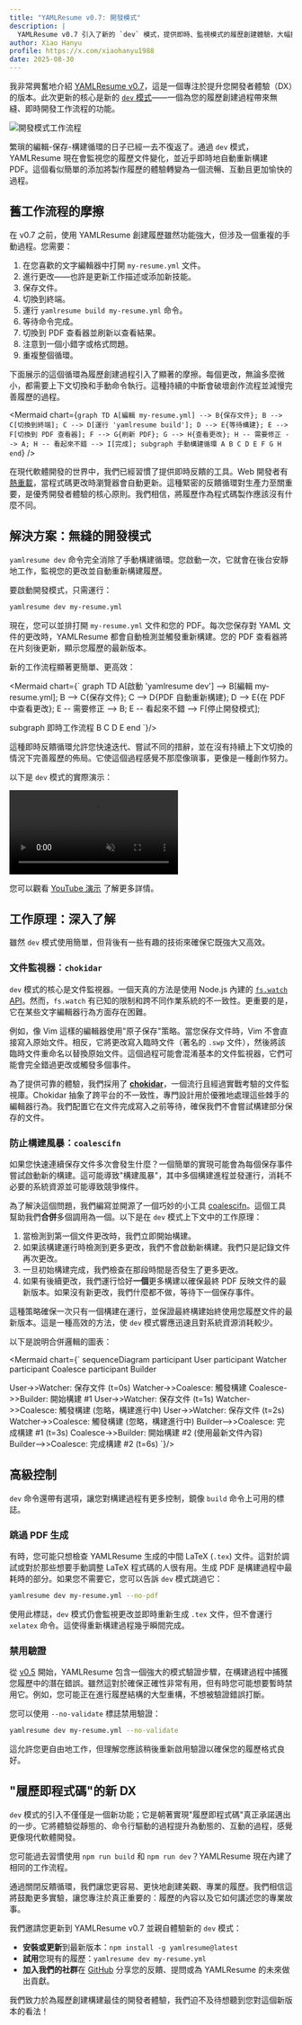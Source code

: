 ```yaml
---
title: "YAMLResume v0.7: 開發模式"
description: |
  YAMLResume v0.7 引入了新的 `dev` 模式，提供即時、監視模式的履歷創建體驗，大幅提升開發者體驗。
author: Xiao Hanyu
profile: https://x.com/xiaohanyu1988
date: 2025-08-30
---
```


我非常興奮地介紹 [YAMLResume v0.7](https://github.com/yamlresume/yamlresume/releases/tag/v0.7.0)，這是一個專注於提升您開發者體驗（DX）的版本。此次更新的核心是新的 [`dev` 模式](/zh-tw/docs/cli#dev)——一個為您的履歷創建過程帶來無縫、即時開發工作流程的功能。

![開發模式工作流程](/static/images/blog/dev-mode/dev-mode-vs-code.webp)

繁瑣的編輯-保存-構建循環的日子已經一去不復返了。通過 `dev` 模式，YAMLResume 現在會監視您的履歷文件變化，並近乎即時地自動重新構建 PDF。這個看似簡單的添加將製作履歷的體驗轉變為一個流暢、互動且更加愉快的過程。

## 舊工作流程的摩擦

在 v0.7 之前，使用 YAMLResume 創建履歷雖然功能強大，但涉及一個重複的手動過程。您需要：

1. 在您喜歡的文字編輯器中打開 `my-resume.yml` 文件。
2. 進行更改——也許是更新工作描述或添加新技能。
3. 保存文件。
4. 切換到終端。
5. 運行 `yamlresume build my-resume.yml` 命令。
6. 等待命令完成。
7. 切換到 PDF 查看器並刷新以查看結果。
8. 注意到一個小錯字或格式問題。
9. 重複整個循環。

下面展示的這個循環為履歷創建過程引入了顯著的摩擦。每個更改，無論多麼微小，都需要上下文切換和手動命令執行。這種持續的中斷會破壞創作流程並減慢完善履歷的過程。

<Mermaid
  chart={`
graph TD
  A[編輯 my-resume.yml] --> B{保存文件};
  B --> C[切換到終端];
  C --> D[運行 'yamlresume build'];
  D --> E{等待構建};
  E --> F[切換到 PDF 查看器];
  F --> G{刷新 PDF};
  G --> H{查看更改};
  H -- 需要修正 --> A;
  H -- 看起來不錯 --> I[完成];
  subgraph 手動構建循環
    A
    B
    C
    D
    E
    F
    G
    H
  end
`}
/>

在現代軟體開發的世界中，我們已經習慣了提供即時反饋的工具。Web 開發者有[熱重載](https://webpack.js.org/concepts/hot-module-replacement/)，當程式碼更改時瀏覽器會自動更新。這種緊密的反饋循環對生產力至關重要，是優秀開發者體驗的核心原則。我們相信，將履歷作為程式碼製作應該沒有什麼不同。

## 解決方案：無縫的開發模式

`yamlresume dev` 命令完全消除了手動構建循環。您啟動一次，它就會在後台安靜地工作，監視您的更改並自動重新構建履歷。

要啟動開發模式，只需運行：

```bash
yamlresume dev my-resume.yml
```

現在，您可以並排打開 `my-resume.yml` 文件和您的 PDF。每次您保存對 YAML 文件的更改時，YAMLResume 都會自動檢測並觸發重新構建。您的 PDF 查看器將在片刻後更新，顯示您履歷的最新版本。

新的工作流程顯著更簡單、更高效：

<Mermaid chart={`
graph TD
  A[啟動 'yamlresume dev'] --> B[編輯 my-resume.yml];
  B --> C{保存文件};
  C --> D{PDF 自動重新構建};
  D --> E{在 PDF 中查看更改};
  E -- 需要修正 --> B;
  E -- 看起來不錯 --> F[停止開發模式];

  subgraph 即時工作流程
    B
    C
    D
    E
  end
`}/>

這種即時反饋循環允許您快速迭代、嘗試不同的措辭，並在沒有持續上下文切換的情況下完善履歷的佈局。它使這個過程感覺不那麼像瑣事，更像是一種創作努力。

以下是 `dev` 模式的實際演示：

<video
  autoPlay
  controls
  loop
  muted
  src="/static/videos/blog/dev-mode/dev-mode-vs-code-demo.mp4"
/>

您可以觀看 [YouTube 演示](https://youtu.be/xytlzedEQ_w) 了解更多詳情。

## 工作原理：深入了解

雖然 `dev` 模式使用簡單，但背後有一些有趣的技術來確保它既強大又高效。

### 文件監視器：`chokidar`

`dev` 模式的核心是文件監視器。一個天真的方法是使用 Node.js 內建的 [`fs.watch` API](https://nodejs.org/docs/latest/api/fs.html#fswatchfilename-options-listener)。然而，`fs.watch` 有已知的限制和跨不同作業系統的不一致性。更重要的是，它在某些文字編輯器行為方面存在困難。

例如，像 Vim 這樣的編輯器使用"原子保存"策略。當您保存文件時，Vim 不會直接寫入原始文件。相反，它將更改寫入臨時文件（著名的 `.swp` 文件），然後將該臨時文件重命名以替換原始文件。這個過程可能會混淆基本的文件監視器，它們可能會完全錯過更改或觸發多個事件。

為了提供可靠的體驗，我們採用了 **[chokidar](https://github.com/paulmillr/chokidar)**，一個流行且經過實戰考驗的文件監視庫。Chokidar 抽象了跨平台的不一致性，專門設計用於優雅地處理這些棘手的編輯器行為。我們配置它在文件完成寫入之前等待，確保我們不會嘗試構建部分保存的文件。

### 防止構建風暴：`coalescifn`

如果您快速連續保存文件多次會發生什麼？一個簡單的實現可能會為每個保存事件嘗試啟動新的構建。這可能導致"構建風暴"，其中多個構建進程並發運行，消耗不必要的系統資源並可能導致競爭條件。

為了解決這個問題，我們編寫並開源了一個巧妙的小工具 [coalescifn](https://github.com/yamlresume/coalescifn)。這個工具幫助我們**合併**多個調用為一個。以下是在 `dev` 模式上下文中的工作原理：

1. 當檢測到第一個文件更改時，我們立即開始構建。
2. 如果該構建運行時檢測到更多更改，我們不會啟動新構建。我們只是記錄文件再次更改。
3. 一旦初始構建完成，我們檢查在那段時間是否發生了更多更改。
4. 如果有後續更改，我們運行恰好**一個**更多構建以確保最終 PDF 反映文件的最新版本。如果沒有新更改，我們什麼都不做，等待下一個保存事件。

這種策略確保一次只有一個構建在運行，並保證最終構建始終使用您履歷文件的最新版本。這是一種高效的方法，使 `dev` 模式響應迅速且對系統資源消耗較少。

以下是說明合併邏輯的圖表：

<Mermaid chart={`
sequenceDiagram
  participant User
  participant Watcher
  participant Coalesce
  participant Builder

  User->>Watcher: 保存文件 (t=0s)
  Watcher->>Coalesce: 觸發構建
  Coalesce->>Builder: 開始構建 #1
  User->>Watcher: 保存文件 (t=1s)
  Watcher->>Coalesce: 觸發構建 (忽略，構建進行中)
  User->>Watcher: 保存文件 (t=2s)
  Watcher->>Coalesce: 觸發構建 (忽略，構建進行中)
  Builder-->>Coalesce: 完成構建 #1 (t=3s)
  Coalesce->>Builder: 開始構建 #2 (使用最新文件內容)
  Builder-->>Coalesce: 完成構建 #2 (t=6s)
`}/>

## 高級控制

`dev` 命令還帶有選項，讓您對構建過程有更多控制，鏡像 `build` 命令上可用的標誌。

### 跳過 PDF 生成

有時，您可能只想檢查 YAMLResume 生成的中間 LaTeX (`.tex`) 文件。這對於調試或對於那些想要手動調整 LaTeX 程式碼的人很有用。生成 PDF 是構建過程中最耗時的部分。如果您不需要它，您可以告訴 `dev` 模式跳過它：

```bash
yamlresume dev my-resume.yml --no-pdf
```

使用此標誌，`dev` 模式仍會監視更改並即時重新生成 `.tex` 文件，但不會運行 `xelatex` 命令。這使得重新構建過程幾乎瞬間完成。

### 禁用驗證

從 [v0.5](/zh-tw/blog/yamlresume-compiler) 開始，YAMLResume 包含一個強大的模式驗證步驟，在構建過程中捕獲您履歷中的潛在錯誤。雖然這對於確保正確性非常有用，但有時您可能想要暫時禁用它。例如，您可能正在進行履歷結構的大型重構，不想被驗證錯誤打斷。

您可以使用 `--no-validate` 標誌禁用驗證：

```bash
yamlresume dev my-resume.yml --no-validate
```

這允許您更自由地工作，但理解您應該稍後重新啟用驗證以確保您的履歷格式良好。

## "履歷即程式碼"的新 DX

`dev` 模式的引入不僅僅是一個新功能；它是朝著實現"履歷即程式碼"真正承諾邁出的一步。它將體驗從靜態的、命令行驅動的過程提升為動態的、互動的過程，感覺更像現代軟體開發。

您可能過去習慣使用 `npm run build` 和 `npm run dev`？YAMLResume 現在內建了相同的工作流程。

通過關閉反饋循環，我們讓您更容易、更快地創建美觀、專業的履歷。我們相信這將鼓勵更多實驗，讓您專注於真正重要的：履歷的內容以及它如何講述您的專業故事。

我們邀請您更新到 YAMLResume v0.7 並親自體驗新的 `dev` 模式：

- **安裝或更新**到最新版本：`npm install -g yamlresume@latest`
- **試用**您現有的履歷：`yamlresume dev my-resume.yml`
- **加入我們的社群**在 [GitHub](https://github.com/yamlresume/yamlresume/discussions) 分享您的反饋、提問或為 YAMLResume 的未來做出貢獻。

我們致力於為履歷創建構建最佳的開發者體驗，我們迫不及待想聽到您對這個新版本的看法！
